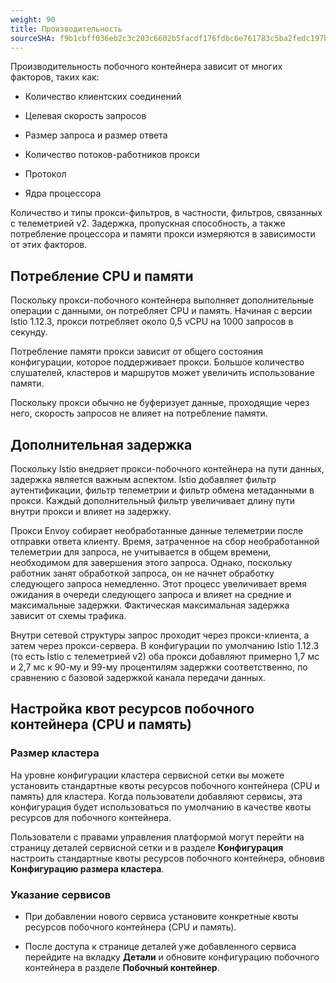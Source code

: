 ```yaml
---
weight: 90
title: Производительность
sourceSHA: f9b1cbff036eb2c3c203c6602b5facdf176fdbc6e761783c5ba2fedc197b70a6
---
```


Производительность побочного контейнера зависит от многих факторов, таких как:

- Количество клиентских соединений

- Целевая скорость запросов

- Размер запроса и размер ответа

- Количество потоков-работников прокси

- Протокол

- Ядра процессора

Количество и типы прокси-фильтров, в частности, фильтров, связанных с телеметрией v2. Задержка, пропускная способность, а также потребление процессора и памяти прокси измеряются в зависимости от этих факторов.

## Потребление CPU и памяти

Поскольку прокси-побочного контейнера выполняет дополнительные операции с данными, он потребляет CPU и память. Начиная с версии Istio 1.12.3, прокси потребляет около 0,5 vCPU на 1000 запросов в секунду.

Потребление памяти прокси зависит от общего состояния конфигурации, которое поддерживает прокси. Большое количество слушателей, кластеров и маршрутов может увеличить использование памяти.

Поскольку прокси обычно не буферизует данные, проходящие через него, скорость запросов не влияет на потребление памяти.

## Дополнительная задержка

Поскольку Istio внедряет прокси-побочного контейнера на пути данных, задержка является важным аспектом. Istio добавляет фильтр аутентификации, фильтр телеметрии и фильтр обмена метаданными в прокси. Каждый дополнительный фильтр увеличивает длину пути внутри прокси и влияет на задержку.

Прокси Envoy собирает необработанные данные телеметрии после отправки ответа клиенту. Время, затраченное на сбор необработанной телеметрии для запроса, не учитывается в общем времени, необходимом для завершения этого запроса. Однако, поскольку работник занят обработкой запроса, он не начнет обработку следующего запроса немедленно. Этот процесс увеличивает время ожидания в очереди следующего запроса и влияет на средние и максимальные задержки. Фактическая максимальная задержка зависит от схемы трафика.

Внутри сетевой структуры запрос проходит через прокси-клиента, а затем через прокси-сервера. В конфигурации по умолчанию Istio 1.12.3 (то есть Istio с телеметрией v2) оба прокси добавляют примерно 1,7 мс и 2,7 мс к 90-му и 99-му процентилям задержки соответственно, по сравнению с базовой задержкой канала передачи данных.

## Настройка квот ресурсов побочного контейнера (CPU и память)

### Размер кластера

На уровне конфигурации кластера сервисной сетки вы можете установить стандартные квоты ресурсов побочного контейнера (CPU и память) для кластера. Когда пользователи добавляют сервисы, эта конфигурация будет использоваться по умолчанию в качестве квоты ресурсов для побочного контейнера.

Пользователи с правами управления платформой могут перейти на страницу деталей сервисной сетки и в разделе **Конфигурация** настроить стандартные квоты ресурсов побочного контейнера, обновив **Конфигурацию размера кластера**.

### Указание сервисов

- При добавлении нового сервиса установите конкретные квоты ресурсов побочного контейнера (CPU и память).

- После доступа к странице деталей уже добавленного сервиса перейдите на вкладку **Детали** и обновите конфигурацию побочного контейнера в разделе **Побочный контейнер**.
